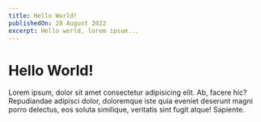 ```yaml
---
title: Hello World!
publishedOn: 28 August 2022
excerpt: Hello world, lorem ipsum...
---
```


# Hello World!

Lorem ipsum, dolor sit amet consectetur adipisicing elit. Ab, facere hic? Repudiandae adipisci dolor, doloremque iste quia eveniet deserunt magni porro delectus, eos soluta similique, veritatis sint fugit atque! Sapiente.